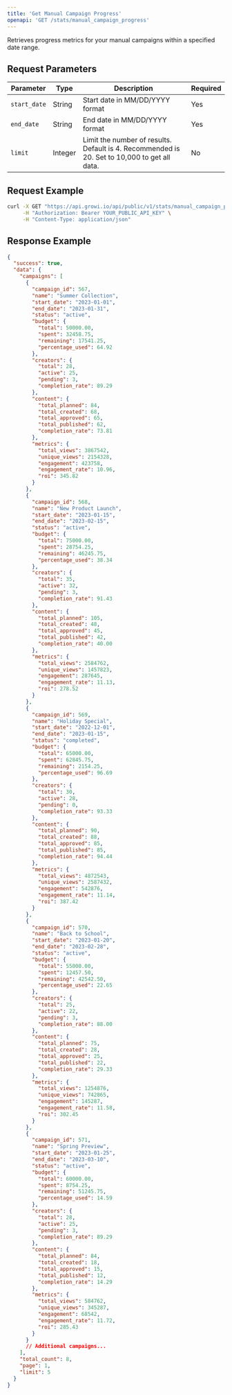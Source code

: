```yaml
---
title: 'Get Manual Campaign Progress'
openapi: 'GET /stats/manual_campaign_progress'
---
```


Retrieves progress metrics for your manual campaigns within a specified date range.

## Request Parameters

| Parameter | Type | Description | Required |
| --- | --- | --- | --- |
| `start_date` | String | Start date in MM/DD/YYYY format | Yes |
| `end_date` | String | End date in MM/DD/YYYY format | Yes |
| `limit` | Integer | Limit the number of results. Default is 4. Recommended is 20. Set to 10,000 to get all data. | No |

## Request Example

```bash
curl -X GET "https://api.growi.io/api/public/v1/stats/manual_campaign_progress?start_date=01/01/2023&end_date=01/31/2023&limit=5" \
     -H "Authorization: Bearer YOUR_PUBLIC_API_KEY" \
     -H "Content-Type: application/json"
```

## Response Example

```json
{
  "success": true,
  "data": {
    "campaigns": [
      {
        "campaign_id": 567,
        "name": "Summer Collection",
        "start_date": "2023-01-01",
        "end_date": "2023-01-31",
        "status": "active",
        "budget": {
          "total": 50000.00,
          "spent": 32458.75,
          "remaining": 17541.25,
          "percentage_used": 64.92
        },
        "creators": {
          "total": 28,
          "active": 25,
          "pending": 3,
          "completion_rate": 89.29
        },
        "content": {
          "total_planned": 84,
          "total_created": 68,
          "total_approved": 65,
          "total_published": 62,
          "completion_rate": 73.81
        },
        "metrics": {
          "total_views": 3867542,
          "unique_views": 2154328,
          "engagement": 423758,
          "engagement_rate": 10.96,
          "roi": 345.82
        }
      },
      {
        "campaign_id": 568,
        "name": "New Product Launch",
        "start_date": "2023-01-15",
        "end_date": "2023-02-15",
        "status": "active",
        "budget": {
          "total": 75000.00,
          "spent": 28754.25,
          "remaining": 46245.75,
          "percentage_used": 38.34
        },
        "creators": {
          "total": 35,
          "active": 32,
          "pending": 3,
          "completion_rate": 91.43
        },
        "content": {
          "total_planned": 105,
          "total_created": 48,
          "total_approved": 45,
          "total_published": 42,
          "completion_rate": 40.00
        },
        "metrics": {
          "total_views": 2584762,
          "unique_views": 1457823,
          "engagement": 287645,
          "engagement_rate": 11.13,
          "roi": 278.52
        }
      },
      {
        "campaign_id": 569,
        "name": "Holiday Special",
        "start_date": "2022-12-01",
        "end_date": "2023-01-15",
        "status": "completed",
        "budget": {
          "total": 65000.00,
          "spent": 62845.75,
          "remaining": 2154.25,
          "percentage_used": 96.69
        },
        "creators": {
          "total": 30,
          "active": 28,
          "pending": 0,
          "completion_rate": 93.33
        },
        "content": {
          "total_planned": 90,
          "total_created": 88,
          "total_approved": 85,
          "total_published": 85,
          "completion_rate": 94.44
        },
        "metrics": {
          "total_views": 4872543,
          "unique_views": 2587432,
          "engagement": 542876,
          "engagement_rate": 11.14,
          "roi": 387.42
        }
      },
      {
        "campaign_id": 570,
        "name": "Back to School",
        "start_date": "2023-01-20",
        "end_date": "2023-02-28",
        "status": "active",
        "budget": {
          "total": 55000.00,
          "spent": 12457.50,
          "remaining": 42542.50,
          "percentage_used": 22.65
        },
        "creators": {
          "total": 25,
          "active": 22,
          "pending": 3,
          "completion_rate": 88.00
        },
        "content": {
          "total_planned": 75,
          "total_created": 28,
          "total_approved": 25,
          "total_published": 22,
          "completion_rate": 29.33
        },
        "metrics": {
          "total_views": 1254876,
          "unique_views": 742865,
          "engagement": 145287,
          "engagement_rate": 11.58,
          "roi": 302.45
        }
      },
      {
        "campaign_id": 571,
        "name": "Spring Preview",
        "start_date": "2023-01-25",
        "end_date": "2023-03-10",
        "status": "active",
        "budget": {
          "total": 60000.00,
          "spent": 8754.25,
          "remaining": 51245.75,
          "percentage_used": 14.59
        },
        "creators": {
          "total": 28,
          "active": 25,
          "pending": 3,
          "completion_rate": 89.29
        },
        "content": {
          "total_planned": 84,
          "total_created": 18,
          "total_approved": 15,
          "total_published": 12,
          "completion_rate": 14.29
        },
        "metrics": {
          "total_views": 584762,
          "unique_views": 345287,
          "engagement": 68542,
          "engagement_rate": 11.72,
          "roi": 285.43
        }
      }
      // Additional campaigns...
    ],
    "total_count": 8,
    "page": 1,
    "limit": 5
  }
}
``` 